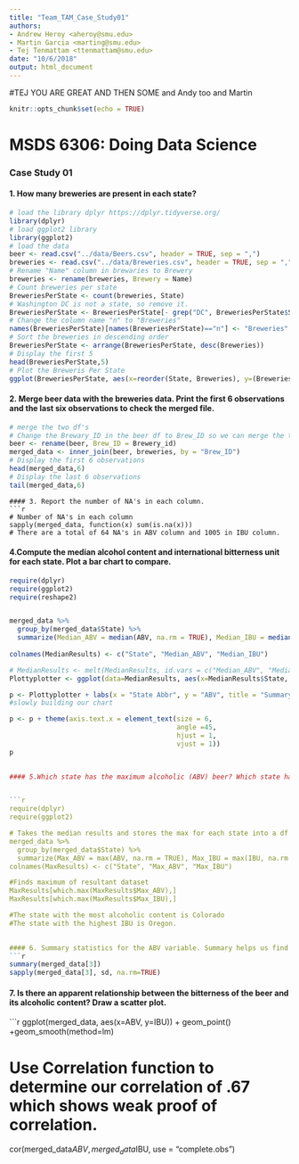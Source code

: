 ```yaml
---
title: "Team_TAM_Case_Study01"
authors: 
- Andrew Heroy <aheroy@smu.edu>
- Martin Garcia <marting@smu.edu>
- Tej Tenmattam <ttenmattam@smu.edu>
date: "10/6/2018"
output: html_document
---
```


#TEJ YOU ARE GREAT AND THEN SOME and Andy too and Martin

```r
knitr::opts_chunk$set(echo = TRUE)
```
# MSDS 6306: Doing Data Science
### Case Study 01
#### 1. How many breweries are present in each state?
```r
# load the library dplyr https://dplyr.tidyverse.org/ 
library(dplyr)
# load ggplot2 library
library(ggplot2)
# load the data
beer <- read.csv("../data/Beers.csv", header = TRUE, sep = ",")
breweries <- read.csv("../data/Breweries.csv", header = TRUE, sep = ",")
# Rename "Name" column in brewaries to Brewery
breweries <- rename(breweries, Brewery = Name)
# Count breweries per state
BreweriesPerState <- count(breweries, State)
# Washington DC is not a state, so remove it.
BreweriesPerState <- BreweriesPerState[- grep("DC", BreweriesPerState$State), ]
# Change the column name "n" to "Breweries"
names(BreweriesPerState)[names(BreweriesPerState)=="n"] <- "Breweries"
# Sort the breweries in descending order
BreweriesPerState <- arrange(BreweriesPerState, desc(Breweries))
# Display the first 5 
head(BreweriesPerState,5)
# Plot the Breweris Per State
ggplot(BreweriesPerState, aes(x=reorder(State, Breweries), y=(Breweries))) + geom_bar(stat='identity') + coord_flip() + labs(title ="Breweries Per State", x = "State", y = "Number of Breweries")
```

#### 2. Merge beer data with the breweries data. Print the first 6 observations and the last six observations to check the merged file.
```r
# merge the two df's
# Change the Brewary_ID in the beer df to Brew_ID so we can merge the two df's by Brew_ID
beer <- rename(beer, Brew_ID = Brewery_id)
merged_data <- inner_join(beer, breweries, by = "Brew_ID")
# Display the first 6 observations 
head(merged_data,6)
# Display the last 6 observations
tail(merged_data,6)
```

 ```  
#### 3. Report the number of NA's in each column.
```r
# Number of NA's in each column
sapply(merged_data, function(x) sum(is.na(x)))
# There are a total of 64 NA's in ABV column and 1005 in IBU column.
```

#### 4.Compute the median alcohol content and international bitterness unit for each state. Plot a bar chart to compare.


```r

require(dplyr)
require(ggplot2)
require(reshape2)


merged_data %>% 
  group_by(merged_data$State) %>% 
  summarize(Median_ABV = median(ABV, na.rm = TRUE), Median_IBU = median(IBU, na.rm = TRUE)) -> MedianResults             
 
colnames(MedianResults) <- c("State", "Median_ABV", "Median_IBU")

# MedianResults <- melt(MedianResults, id.vars = c("Median_ABV", "Median_IBU"))
Plottyplotter <- ggplot(data=MedianResults, aes(x=MedianResults$State, y=MedianResults$Median_ABV, fill=State)) + geom_bar(stat="identity")  + theme_bw()

p <- Plottyplotter + labs(x = "State Abbr", y = "ABV", title = "Summary of ABV \n by State") + theme(plot.title = element_text(hjust = 0.5)) + theme(legend.position = "none")
#slowly building our chart

p <- p + theme(axis.text.x = element_text(size = 6,
                                          angle =45,
                                          hjust = 1,
                                          vjust = 1))
p                                               
     

#### 5.Which state has the maximum alcoholic (ABV) beer? Which state has the most bitter (IBU) beer?


```r

require(dplyr)
require(ggplot2)

# Takes the median results and stores the max for each state into a df 
merged_data %>% 
  group_by(merged_data$State) %>% 
  summarize(Max_ABV = max(ABV, na.rm = TRUE), Max_IBU = max(IBU, na.rm = TRUE)) -> MaxResults
colnames(MaxResults) <- c("State", "Max_ABV", "Max_IBU")

#Finds maximum of resultant dataset
MaxResults[which.max(MaxResults$Max_ABV),]
MaxResults[which.max(MaxResults$Max_IBU),]

#The state with the most alcoholic content is Colorado
#The state with the highest IBU is Oregon.
  

#### 6. Summary statistics for the ABV variable. Summary helps us find the min, mean, median, max.
```r
summary(merged_data[3])
sapply(merged_data[3], sd, na.rm=TRUE)
```


#### 7. Is there an apparent relationship between the bitterness of the beer and its alcoholic content? Draw a scatter plot.

```r
ggplot(merged_data, aes(x=ABV, y=IBU)) + geom_point() +geom_smooth(method=lm)

# Use Correlation function to determine our correlation of .67 which shows weak proof of correlation.
cor(merged_data$ABV, merged_data$IBU, use = "complete.obs")
